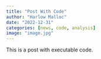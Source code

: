 ```yaml
---
title: "Post With Code"
author: "Harlow Malloc"
date: "2022-12-31"
categories: [news, code, analysis]
image: "image.jpg"
---
```


This is a post with executable code.
